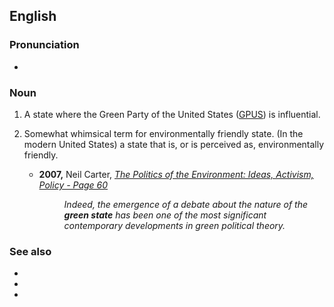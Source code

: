 ==English==

===Pronunciation===
* {{audio|en-au-green state.ogg|Audio (AU)|lang=en}}

===Noun===
{{en-noun}}

# {{lb|en|US|idiomatic}} A state where the Green Party of the United States ([[GPUS]]) is influential.
# {{lb|en|US|idiomatic}} Somewhat whimsical term for environmentally friendly state. (In the modern United States) a state that is, or is perceived as, environmentally friendly.
#* '''2007,''' Neil Carter, ''[http://books.google.com/books?id=2VSAvQgyp_sC&pg=PA60&dq=%22green+state%22+-bowling&as_brr=0&sig=lHJsLALCVA0yKZXBMM4Xc7Nx1Wg The Politics of the Environment: Ideas, Activism, Policy - Page 60]''
#*: ''Indeed, the emergence of a debate about the nature of the '''green state''' has been one of the most significant contemporary developments in green political theory.''

===See also===
* {{l|en|blue state}}
* {{l|en|purple state}}
* {{l|en|red state}}